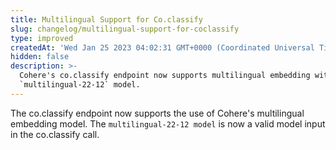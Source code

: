 ```yaml
---
title: Multilingual Support for Co.classify
slug: changelog/multilingual-support-for-coclassify
type: improved
createdAt: 'Wed Jan 25 2023 04:02:31 GMT+0000 (Coordinated Universal Time)'
hidden: false
description: >-
  Cohere's co.classify endpoint now supports multilingual embedding with the
  `multilingual-22-12` model.
---
```

The co.classify endpoint now supports the use of Cohere's multilingual embedding model. The `multilingual-22-12 model` is now a valid model input in the co.classify call.
